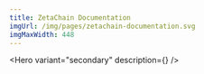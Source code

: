```yaml
---
title: ZetaChain Documentation
imgUrl: /img/pages/zetachain-documentation.svg
imgMaxWidth: 448
---
```



<Hero variant="secondary" description={<HomeHeroDescription />} />

<div className="flex flex-col gap-20 sm:gap-[120px]">
  <ArticleNavigation
    title="Get Started"
    description="Dive into the basics of ZetaChain."
    articles={[
      {
        title: "What is ZetaChain?",
        description: "Learn about the unparalleled blockchain enabling omnichain.",
        href: "about/zetachain",
        read: {
          time: "5 min",
          type: "Beginner",
        },
      },
      {
        title: "Install the CLI",
        description: "Learn how to install a tool that allows you to interact with the ZetaChain network.",
        href: "developers/cli/setup",
        read: {
          time: "5 min",
          type: "Beginner",
        },
      },
      {
        title: "Smart Contract Templates",
        description: "Short description about this article that is at a maximum three lines.",
        href: "about/zetachain",
        read: {
          time: "5 min",
          type: "Beginner",
        },
      },
      {
        title: "Omnichain Contracts",
        description: "Short description about this article that is at a maximum three lines.",
        href: "about/zetachain",
        read: {
          time: "5 min",
          type: "Beginner",
        },
      },
      {
        title: "Cross-chain Messaging",
        description: "Short description about this article that is at a maximum three lines.",
        href: "about/zetachain",
        read: {
          time: "5 min",
          type: "Beginner",
        },
      },
    ]}
  />
  <CommunitySupport title="Get Support" />
</div>
